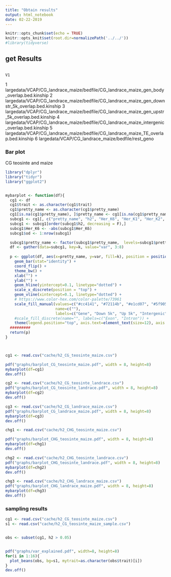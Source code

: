 ```yaml
---
title: "Obtain results"
output: html_notebook
date: 02-22-2019
---
```



```r
knitr::opts_chunk$set(echo = TRUE) 
knitr::opts_knit$set(root.dir=normalizePath('../../')) 
#library(tidyverse)
```


## get Results
                                                                                             V1
1       largedata/VCAP/CG_landrace_maize/bedfile/CG_landrace_maize_gen_body_overlap.bed.kinship
2 largedata/VCAP/CG_landrace_maize/bedfile/CG_landrace_maize_gen_downstr_5k_overlap.bed.kinship
3   largedata/VCAP/CG_landrace_maize/bedfile/CG_landrace_maize_gen_upstr_5k_overlap.bed.kinship
4     largedata/VCAP/CG_landrace_maize/bedfile/CG_landrace_maize_intergenic_overlap.bed.kinship
5             largedata/VCAP/CG_landrace_maize/bedfile/CG_landrace_maize_TE_overlap.bed.kinship
6                                            largedata/VCAP/CG_landrace_maize/bedfile/rest_geno


### Bar plot

CG teosinte and maize
```r

library("dplyr")
library("tidyr")
library("ggplot2")


mybarplot <- function(df){
  cg1 <- df
  cg1$trait <- as.character(cg1$trait)
  cg1$pretty_name <- as.character(cg1$pretty_name)
  cg1[is.na(cg1$pretty_name), ]$pretty_name <- cg1[is.na(cg1$pretty_name), ]$trait
  subcg1 <- cg1[, c("pretty_name", "h2", "Her_K6", "Her_K1", "Her_K2", "Her_K3", "Her_K4", "Her_K5")]
  subcg1 <- subcg1[order(subcg1$h2, decreasing = F),]
  subcg1$Her_K6 <- -abs(subcg1$Her_K6)
  subcg1$od <- 1:nrow(subcg1)

  subcg1$pretty_name <- factor(subcg1$pretty_name,  levels=subcg1$pretty_name)
  df <- gather(data=subcg1, key=k, value="var", 3:8)
  
  p <- ggplot(df, aes(x=pretty_name, y=var, fill=k), position = position_stack(reverse = TRUE)) +
    geom_bar(stat="identity") +
    coord_flip() +
    theme_bw() +
    xlab("") +
    ylab("") +
    geom_hline(yintercept=0.1, linetype="dotted") +
    scale_x_discrete(position = "top") +
    geom_vline(xintercept=0.1, linetype="dotted") +
    # https://www.color-hex.com/color-palette/73961
    scale_fill_manual(values=c("#cc4141", "#72114b", "#e1cd07", "#5f9057", "#114c63", "#d3d3d3"),
                      name=c(""),
                      labels=c("Gene", "Down 5k", "Up 5k", "Intergenic", "TE", "Rest")) +
    #scale_fill_discrete(name="", labels=c("Exon", "Intron")) +
    theme(legend.position="top", axis.text=element_text(size=12), axis.title=element_text(size=15) )
  #########
  return(p)
}



cg1 <- read.csv("cache/h2_CG_teosinte_maize.csv")

pdf("graphs/barplot_CG_teosinte_maize.pdf", width = 8, height=8)
mybarplot(df=cg1)
dev.off()  

cg2 <- read.csv("cache/h2_CG_teosinte_landrace.csv")
pdf("graphs/barplot_CG_teosinte_landrace.pdf", width = 8, height=8)
mybarplot(df=cg2)
dev.off()  

cg3 <- read.csv("cache/h2_CG_landrace_maize.csv")
pdf("graphs/barplot_CG_landrace_maize.pdf", width = 8, height=8)
mybarplot(df=cg3)
dev.off()  

```

```r
chg1 <- read.csv("cache/h2_CHG_teosinte_maize.csv")

pdf("graphs/barplot_CHG_teosinte_maize.pdf", width = 8, height=8)
mybarplot(df=chg1)
dev.off()  

chg2 <- read.csv("cache/h2_CHG_teosinte_landrace.csv")
pdf("graphs/barplot_CHG_teosinte_landrace.pdf", width = 8, height=8)
mybarplot(df=chg2)
dev.off()  

chg3 <- read.csv("cache/h2_CHG_landrace_maize.csv")
pdf("graphs/barplot_CHG_landrace_maize.pdf", width = 8, height=8)
mybarplot(df=chg3)
dev.off()  
```



### sampling results
```r
cg1 <- read.csv("cache/h2_CG_teosinte_maize.csv")
s1 <- read.csv("cache/h2_CG_teosinte_maize_sample.csv")


obs <- subset(cg1, h2 > 0.05)


pdf("graphs/var_explained.pdf", width=8, height=8)
for(i in 1:16){
  plot_beans(obs, bg=s1, mytrait=as.character(obs$trait)[i])
}
dev.off()

```
